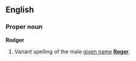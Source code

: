 ==English==
===Proper noun===
'''Rodger'''

#Variant spelling of the male [[given name]] '''[[Roger]]'''.